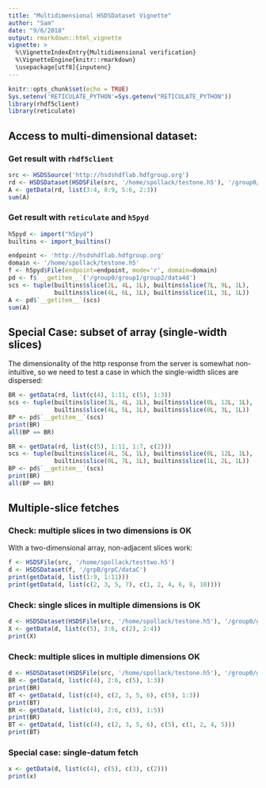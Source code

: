 ```yaml
---
title: "Multidimensional HSDSDataset Vignette"
author: "Sam"
date: "9/6/2018"
output: rmarkdown::html_vignette
vignette: >
  %\VignetteIndexEntry{Multidimensional verification}
  %\VignetteEngine{knitr::rmarkdown}
  \usepackage[utf8]{inputenc}
---
```


```r
knitr::opts_chunk$set(echo = TRUE)
Sys.setenv('RETICULATE_PYTHON'=Sys.getenv("RETICULATE_PYTHON"))
library(rhdf5client)
library(reticulate)
```

## Access to multi-dimensional dataset:

### Get result with `rhdf5client`

```r
src <- HSDSSource('http://hsdshdflab.hdfgroup.org')
rd <- HSDSDataset(HSDSFile(src, '/home/spollack/testone.h5'), '/group0/group1/group2/data4d')
A <- getData(rd, list(3:4, 8:9, 5:6, 2:3))
sum(A)
```

### Get result with `reticulate` and `h5pyd`

```r
h5pyd <- import("h5pyd")
builtins <- import_builtins()

endpoint <- 'http://hsdshdflab.hdfgroup.org'
domain <- '/home/spollack/testone.h5'
f <- h5pyd$File(endpoint=endpoint, mode='r', domain=domain)
pd <- f$`__getitem__`('/group0/group1/group2/data4d')
scs <- tuple(builtins$slice(2L, 4L, 1L), builtins$slice(7L, 9L, 1L), 
             builtins$slice(4L, 6L, 1L), builtins$slice(1L, 3L, 1L))
A <- pd$`__getitem__`(scs)
sum(A)   
```

## Special Case: subset of array (single-width slices)

The dimensionality of the http response from the server is somewhat non-intuitive,
so we need to test a case in which the single-width slices are dispersed:

```r
BR <- getData(rd, list(c(4), 1:11, c(5), 1:3))
scs <- tuple(builtins$slice(3L, 4L, 1L), builtins$slice(0L, 12L, 1L),
             builtins$slice(4L, 5L, 1L), builtins$slice(0L, 3L, 1L))
BP <- pd$`__getitem__`(scs)
print(BR)
all(BP == BR)
```


```r
BR <- getData(rd, list(c(5), 1:11, 1:7, c(2)))
scs <- tuple(builtins$slice(4L, 5L, 1L), builtins$slice(0L, 12L, 1L),
             builtins$slice(0L, 7L, 1L), builtins$slice(1L, 2L, 1L))
BP <- pd$`__getitem__`(scs)
print(BR)
all(BP == BR)
```

## Multiple-slice fetches

### Check: multiple slices in two dimensions is OK

With a two-dimensional array, non-adjacent slices work:

```r
f <- HSDSFile(src, '/home/spollack/testtwo.h5')
d <- HSDSDataset(f, '/grpB/grpC/dataC')
print(getData(d, list(1:9, 1:11)))
print(getData(d, list(c(2, 3, 5, 7), c(1, 2, 4, 6, 8, 10))))
```

### Check: single slices in multiple dimensions is OK

```r
d <- HSDSDataset(HSDSFile(src, '/home/spollack/testone.h5'), '/group0/group1/dataR')
X <- getData(d, list(c(5), 3:6, c(2), 2:4))
print(X)
```


### Check: multiple slices in multiple dimensions OK

```r
d <- HSDSDataset(HSDSFile(src, '/home/spollack/testone.h5'), '/group0/group1/dataR')
BR <- getData(d, list(c(4), 2:6, c(5), 1:3))
print(BR)
BT <- getData(d, list(c(4), c(2, 3, 5, 6), c(5), 1:3))
print(BT)
BR <- getData(d, list(c(4), 2:6, c(5), 1:5))
print(BR)
BT <- getData(d, list(c(4), c(2, 3, 5, 6), c(5), c(1, 2, 4, 5)))
print(BT)
```

### Special case: single-datum fetch

```r
x <- getData(d, list(c(4), c(5), c(3), c(2)))
print(x)
```



















